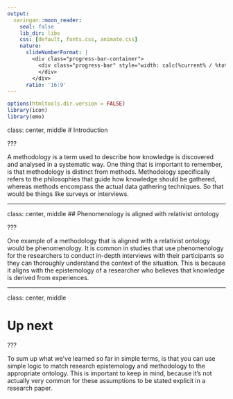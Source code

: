 ```yaml
---
output:
  xaringan::moon_reader:
    seal: false
    lib_dir: libs
    css: [default, fonts.css, animate.css]
    nature:
      slideNumberFormat: |
        <div class="progress-bar-container">
          <div class="progress-bar" style="width: calc(%current% / %total% * 100%);">
          </div>
        </div>
      ratio: '16:9'
---
```


```r
options(htmltools.dir.version = FALSE)
library(icon)
library(emo)
```

class: center, middle
# Introduction

???

A methodology is a term used to describe how knowledge is discovered and analysed in a systematic way. One thing that is important to remember, is that methodology is distinct from methods. Methodology specifically refers to the philosophies that guide how knowledge should be gathered, whereas methods encompass the actual data gathering techniques. So that would be things like surveys or interviews. 

---

class: center, middle
## Phenomenology is aligned with relativist ontology

???

One example of a methodology that is aligned with a relativist ontology would be phenomenology. It is common in studies that use phenomenology for the researchers to conduct in-depth interviews with their participants so they can thoroughly understand the context of the situation. This is because it aligns with the epistemology of a researcher who believes that knowledge is derived from experiences.

---

class: center, middle

# Up next


???

To sum up what we've learned so far in simple terms, is that you can use simple logic to match research epistemology and methodology to the appropriate ontology. This is important to keep in mind, because it's not actually very common for these assumptions to be stated explicit in a research paper. 


